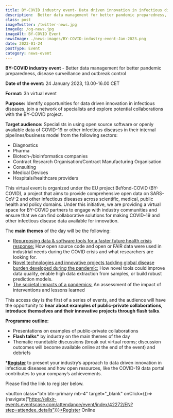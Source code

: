 ```yaml
---
title: BY-COVID industry event- Data driven innovation in infectious diseases
description:  Better data management for better pandemic preparedness, disease surveillance and outbreak control
class: post
imageTwitter: /twitter-news.jpg
imageOg: /og-news.jpg
imageAlt: BY-COVID Event
newsImage: ./news-images/BY-COVID-industry-event-Jan-2023.png
date: 2023-01-24
postType: Event
category: news-event
---
```



**BY-COVID industry event** - Better data management for better pandemic preparedness, disease surveillance and outbreak control

**Date of the event:** 24 January 2023, 13.00-16.00 CET
 
**Format:** 3h virtual event
 
**Purpose:** Identify opportunities for data driven innovation in infectious diseases, join a network of specialists and explore potential collaborations with the BY-COVID project.

**Target audience:** Specialists in using open source software or openly available data of COVID-19 or other infectious diseases in their internal pipelines/business model from the following sectors:

* Diagnostics
* Pharma
* Biotech-/bioinformatics companies 
* Contract Research Organisation/Contract Manufacturing Organisation
* Consulting
* Medical Devices
* Hospitals/healthcare providers

​​This virtual event is organized under the EU project BeYond-COVID (BY-COVID), a project that aims to provide comprehensive open data on SARS-CoV-2 and other infectious diseases across scientific, medical, public health and policy domains. Under this initiative, we are providing a virtual space for BY-COVID partners to engage with industry communities and ensure that we can find collaborative solutions for making COVID-19 and other infectious disease data available for innovation.

The **main themes** of the day will be the following:

* <u>Repurposing data & software tools for a faster future health crisis response:</u> How open source code and open or FAIR data were used in industrial needs during the COVID crisis and what researchers are looking for.
* <u>Novel technologies and innovative projects tackling global disease burden developed during the pandemic:</u> How novel tools could improve data quality, enable high data extraction from samples, or build robust prediction models.
* <u>The societal impacts of a pandemics:</u> An assessment of the impact of interventions and lessons learned
 
This access day is the first of a series of events, and the audience will have the opportunity to **hear about examples of public-private collaborations, introduce themselves and their innovative projects through flash talks**. 

**Programme outline:**

* Presentations on examples of public-private collaborations
* <b>Flash talks*</b> by industry on the main themes of the day
* Thematic roundtable discussions (break out virtual rooms; discussion outcomes will become available online at the end of the event) and debriefs

***[Register](https://elixir-events.eventscase.com/attendance/event/index/42272/EN?step=attendee_details)** to present your industry’s approach to data driven innovation in infectious diseases and how open resources, like the COVID-19 data portal contributes to your company’s achievements.

Please find the link to register below.


<button class="btn btn-primary mb-4" target="_blank" onClick={()=>{navigate("https://elixir-events.eventscase.com/attendance/event/index/42272/EN?step=attendee_details")}}>Register Online</button>



